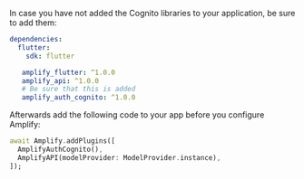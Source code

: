 In case you have not added the Cognito libraries to your application, be sure to add them:

```yaml
dependencies:
  flutter:
    sdk: flutter

   amplify_flutter: ^1.0.0
   amplify_api: ^1.0.0
   # Be sure that this is added
   amplify_auth_cognito: ^1.0.0
```

Afterwards add the following code to your app before you configure Amplify:

```dart
await Amplify.addPlugins([
  AmplifyAuthCognito(), 
  AmplifyAPI(modelProvider: ModelProvider.instance),
]);
```
